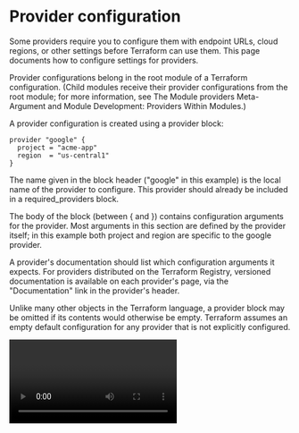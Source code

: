 # Provider configuration

Some providers require you to configure them with endpoint URLs, cloud regions, or other settings before Terraform can use them. This page documents how to configure settings for providers.

Provider configurations belong in the root module of a Terraform configuration. (Child modules receive their provider configurations from the root module; for more information, see The Module providers Meta-Argument and Module Development: Providers Within Modules.)

A provider configuration is created using a provider block:

```hcl
provider "google" {
  project = "acme-app"
  region  = "us-central1"
}
```

The name given in the block header ("google" in this example) is the local name of the provider to configure. This provider should already be included in a required_providers block.

The body of the block (between \{ and \}) contains configuration arguments for the provider. Most arguments in this section are defined by the provider itself; in this example both project and region are specific to the google provider.

A provider's documentation should list which configuration arguments it expects. For providers distributed on the Terraform Registry, versioned documentation is available on each provider's page, via the "Documentation" link in the provider's header.

Unlike many other objects in the Terraform language, a provider block may be omitted if its contents would otherwise be empty. Terraform assumes an empty default configuration for any provider that is not explicitly configured.

<Video id="uyiihjFCW5o"/>

<Task id="provider_configuration">
  Add a provider configuration block for the vault provider that sets the address to `http://localhost:8200`. 
</Task>

```
show where to get the configuration options
configure the provider
```